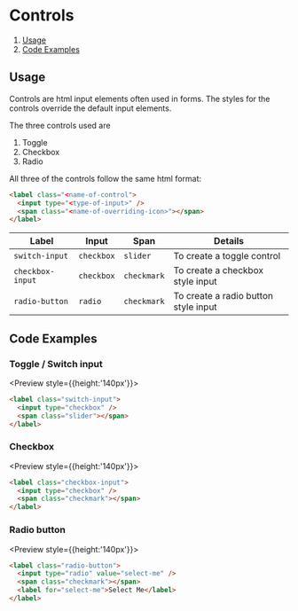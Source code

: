 
# Controls

1. [Usage](#usage)
2. [Code Examples](#code-examples)

## Usage

Controls are html input elements often used in forms. The styles for the controls override the default input elements.

The three controls used are

1. Toggle
2. Checkbox
3. Radio

All three of the controls follow the same html format:

```html
<label class="<name-of-control">
  <input type="<type-of-input>" />
  <span class="<name-of-overriding-icon>"></span>
</label>
```

| Label            | Input      | Span        | Details                              |
| ---------------- | ---------- | ----------- | ------------------------------------ |
| `switch-input`   | `checkbox` | `slider`    | To create a toggle control           |
| `checkbox-input` | `checkbox` | `checkmark` | To create a checkbox style input     |
| `radio-button`   | `radio`    | `checkmark` | To create a radio button style input |

## Code Examples

### Toggle / Switch input

<Preview style={{height:'140px'}}>
  <Story id="controls--toggle" />
</Preview>

```html
<label class="switch-input">
  <input type="checkbox" />
  <span class="slider"></span>
</label>
```

### Checkbox

<Preview style={{height:'140px'}}>
  <Story id="controls--checkbox" />
</Preview>

```html
<label class="checkbox-input">
  <input type="checkbox" />
  <span class="checkmark"></span>
</label>
```

### Radio button

<Preview style={{height:'140px'}}>
  <Story id="controls--radio-button" />
</Preview>

```html
<label class="radio-button">
  <input type="radio" value="select-me" />
  <span class="checkmark"></span>
  <label for="select-me">Select Me</label>
</label>
```
